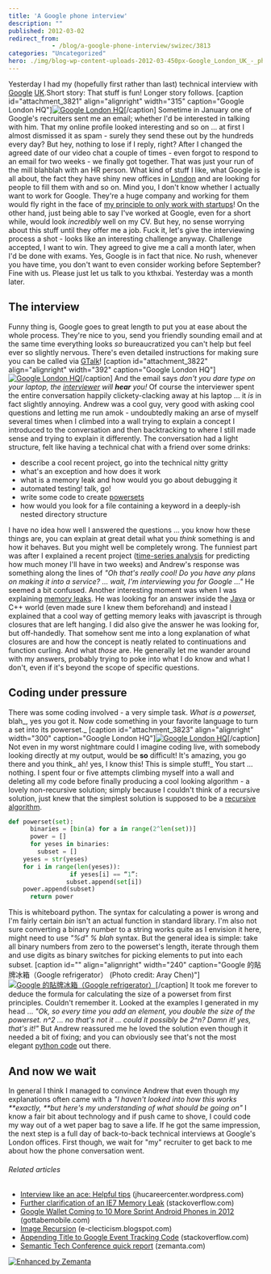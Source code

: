 ```yaml
---
title: 'A Google phone interview'
description: ""
published: 2012-03-02
redirect_from: 
            - /blog/a-google-phone-interview/swizec/3813
categories: "Uncategorized"
hero: ./img/blog-wp-content-uploads-2012-03-450px-Google_London_UK_-_phonebox.jpg
---
```

Yesterday I had my (hopefully first rather than last) technical interview with [Google](http://google.com "Google") [UK](<http://maps.google.com/maps?ll=51.5,-0.116666666667&amp;spn=10.0,10.0&amp;q=51.5,-0.116666666667 (United%20Kingdom)&amp;t=h> "United Kingdom").Short story: That stuff is fun! Longer story follows. \[caption id=&quot;attachment_3821&quot; align=&quot;alignright&quot; width=&quot;315&quot; caption=&quot;Google London HQ&quot;][![Google London HQ](http://swizec.com/blog/wp-content/uploads/2012/03/450px-Google_London_UK_-_phonebox.jpg "Google London HQ")](./img/blog-wp-content-uploads-2012-03-450px-Google_London_UK_-_phonebox.jpg)\[/caption] Sometime in January one of Google&#x27;s recruiters sent me an email; whether I&#x27;d be interested in talking with him. That my online profile looked interesting and so on ... at first I almost dismissed it as spam - surely they send these out by the hundreds every day? But hey, nothing to lose if I reply, right? After I changed the agreed date of our video chat a couple of times - even forgot to respond to an email for two weeks - we finally got together. That was just your run of the mill blahblah with an HR person. What kind of stuff I like, what Google is all about, the fact they have shiny new offices in [London](<http://maps.google.com/maps?ll=51.5072222222,-0.1275&amp;spn=0.1,0.1&amp;q=51.5072222222,-0.1275 (London)&amp;t=h> "London") and are looking for people to fill them with and so on. Mind you, I don&#x27;t know whether I actually want to work for Google. They&#x27;re a huge company and working for them would fly right in the face of [my principle to only work with startups](http://swizec.com/blog/why-i-only-work-with-startups/swizec/2936 "Why I only work with startups")! On the other hand, just being able to say I&#x27;ve worked at Google, even for a short while, would look _incredibly_ well on my CV. But hey, no sense worrying about this stuff until they offer me a job. Fuck it, let&#x27;s give the interviewing process a shot - looks like an interesting challenge anyway. Challenge accepted, I want to win. They agreed to give me a call a month later, when I&#x27;d be done with exams. Yes, Google is in fact that nice. No rush, whenever you have time, you don&#x27;t want to even consider working before September? Fine with us. Please just let us talk to you kthxbai. Yesterday was a month later.

## The interview

Funny thing is, Google goes to great length to put you at ease about the whole process. They&#x27;re nice to you, send you friendly sounding email and at the same time everything looks _so_ bureaucratized you can&#x27;t help but feel ever so slightly nervous. There&#x27;s even detailed instructions for making sure you can be called via [GTalk](http://www.google.com/talk/ "Google Talk")! \[caption id=&quot;attachment_3822&quot; align=&quot;alignright&quot; width=&quot;392&quot; caption=&quot;Google London HQ&quot;][![Google London HQ](http://swizec.com/blog/wp-content/uploads/2012/03/800px-Google_London_UK.jpg "Google London HQ")](./img/blog-wp-content-uploads-2012-03-800px-Google_London_UK.jpg)\[/caption] And the email says _don&#x27;t you dare type on your laptop, the [interviewer](http://en.wikipedia.org/wiki/Interview "Interview") will **hear** you!_ Of course the interviewer spent the entire conversation happily clickety-clacking away at his laptop ... it _is_ in fact slightly annoying. Andrew was a cool guy, very good with asking cool questions and letting me run amok - undoubtedly making an arse of myself several times when I climbed into a wall trying to explain a concept I introduced to the conversation and then backtracking to where I still made sense and trying to explain it differently. The conversation had a light structure, felt like having a technical chat with a friend over some drinks:

- describe a cool recent project, go into the technical nitty gritty
- what&#x27;s an exception and how does it work
- what is a memory leak and how would you go about debugging it
- automated testing! talk, go!
- write some code to create [powersets](http://en.wikipedia.org/wiki/Powerset)
- how would you look for a file containing a keyword in a deeply-ish nested directory structure

I have no idea how well I answered the questions ... you know how these things are, you can explain at great detail what you _think_ something is and how it behaves. But you might well be completely wrong. The funniest part was after I explained a recent project ([time-series analysis](http://en.wikipedia.org/wiki/Time_series "Time series") for predicting how much money I&#x27;ll have in two weeks) and Andrew&#x27;s response was something along the lines of _&quot;Oh that&#x27;s really cool! Do you have any plans on making it into a service? ... wait, I&#x27;m interviewing you for Google ...&quot;_ He seemed a bit confused. Another interesting moment was when I was explaining [memory leaks](http://en.wikipedia.org/wiki/Memory_leak "Memory leak"). He was looking for an answer inside the [Java](http://en.wikipedia.org/wiki/Java_%28programming_language%29 "Java (programming language)") or C++ world (even made sure I knew them beforehand) and instead I explained that a cool way of getting memory leaks with javascript is through closures that are left hanging. I did also give the answer he was looking for, but off-handedly. That somehow sent me into a long explanation of what closures are and how the concept is neatly related to continuations and function curling. And what _those_ are. He generally let me wander around with my answers, probably trying to poke into what I do know and what I don&#x27;t, even if it&#x27;s beyond the scope of specific questions.

## Coding under pressure

There was some coding involved - a very simple task. _What is a powerset,_ blah_, yes you got it. Now code something in your favorite language to turn a set into its powerset._ \[caption id=&quot;attachment_3823&quot; align=&quot;alignright&quot; width=&quot;300&quot; caption=&quot;Google London HQ&quot;][![Google London HQ](./img/blog-wp-content-uploads-2012-03-800px-Google_London_UK_-_Victoria-300x225.jpg "Google London HQ")](http://swizec.com/blog/wp-content/uploads/2012/03/800px-Google_London_UK_-_Victoria.jpg)\[/caption] Not even in my worst nightmare could I imagine coding live, with somebody looking directly at my output, would be **so** difficult! It&#x27;s amazing, you go there and you think_ ah! yes, I know this! This is simple stuff!_ You start ... nothing. I spent four or five attempts climbing myself into a wall and deleting all my code before finally producing a cool looking algorithm - a lovely non-recursive solution; simply because I couldn&#x27;t think of a recursive solution, just knew that the simplest solution is supposed to be a [recursive algorithm](http://en.wikipedia.org/wiki/Recursion_%28computer_science%29 "Recursion (computer science)").

```python
def powerset(set):
      binaries = [bin(a) for a in range(2^len(set))]
      power = []
      for yeses in binaries:
        subset = []
	yeses = str(yeses)
	for i in range(len(yeses)):
                 if yeses[i] == “1”:
        		subset.append(set[i])
	power.append(subset)
      return power
```

This is whiteboard python. The syntax for calculating a power is wrong and I&#x27;m fairly certain _bin_ isn&#x27;t an actual function in standard library. I&#x27;m also not sure converting a binary number to a string works quite as I envision it here, might need to use _&quot;%d&quot; % blah_ syntax. But the general idea is simple: take all binary numbers from zero to the powerset&#x27;s length, iterate through them and use digits as binary switches for picking elements to put into each subset. \[caption id=&quot;&quot; align=&quot;alignright&quot; width=&quot;240&quot; caption=&quot;Google 的貼牌冰箱（Google refrigerator） (Photo credit: Aray Chen)&quot;][![Google 的貼牌冰箱（Google refrigerator）](./img/blog-wp-content-uploads-2012-03-2576981899_fef76fd366_m1.jpg "Google 的貼牌冰箱（Google refrigerator）")](http://www.flickr.com/photos/25923412@N00/2576981899)\[/caption] It took me forever to deduce the formula for calculating the size of a powerset from first principles. Couldn&#x27;t remember it. Looked at the examples I generated in my head ... _&quot;Ok, so every time you add an element, you double the size of the powerset. n^2 ... no that&#x27;s not it ... could it possibly be 2^n? Damn it! yes, that&#x27;s it!&quot;_ But Andrew reassured me he loved the solution even though it needed a bit of fixing; and you can obviously see that&#x27;s not the most elegant [python code](http://en.wikipedia.org/wiki/Python_%28programming_language%29 "Python (programming language)") out there.

## And now we wait

In general I think I managed to convince Andrew that even though my explanations often came with a _&quot;I haven&#x27;t looked into how this works **exactly, **but here&#x27;s my understanding of what should be going on&quot;_ I know a fair bit about technology and if push came to shove, I could code my way out of a wet paper bag to save a life. If he got the same impression, the next step is a full day of back-to-back technical interviews at Google&#x27;s London offices. First though, we wait for &quot;my&quot; recruiter to get back to me about how the phone conversation went.

###### Related articles

- [Interview like an ace: Helpful tips](http://jhucareercenter.wordpress.com/2012/03/02/interview-like-an-ace-helpful-tips/) (jhucareercenter.wordpress.com)
- [Further clarification of an IE7 Memory Leak](http://stackoverflow.com/questions/9187448/further-clarification-of-an-ie7-memory-leak) (stackoverflow.com)
- [Google Wallet Coming to 10 More Sprint Android Phones in 2012](http://www.gottabemobile.com/2012/03/02/google-wallet-coming-to-10-more-sprint-android-phones-in-2012/) (gottabemobile.com)
- [Image Recursion](http://e-clecticism.blogspot.com/2012/02/image-recursion.html) (e-clecticism.blogspot.com)
- [Appending Title to Google Event Tracking Code](http://stackoverflow.com/questions/9509060/appending-title-to-google-event-tracking-code) (stackoverflow.com)
- [Semantic Tech Conference quick report](http://www.zemanta.com/blog/semantic-tech-conference-quick-report/) (zemanta.com)

[![Enhanced by Zemanta](http://img.zemanta.com/zemified_e.png?x-id=5ef03a4a-3086-4972-b4f6-b6ac07633ebd)](http://www.zemanta.com/ "Enhanced by Zemanta")